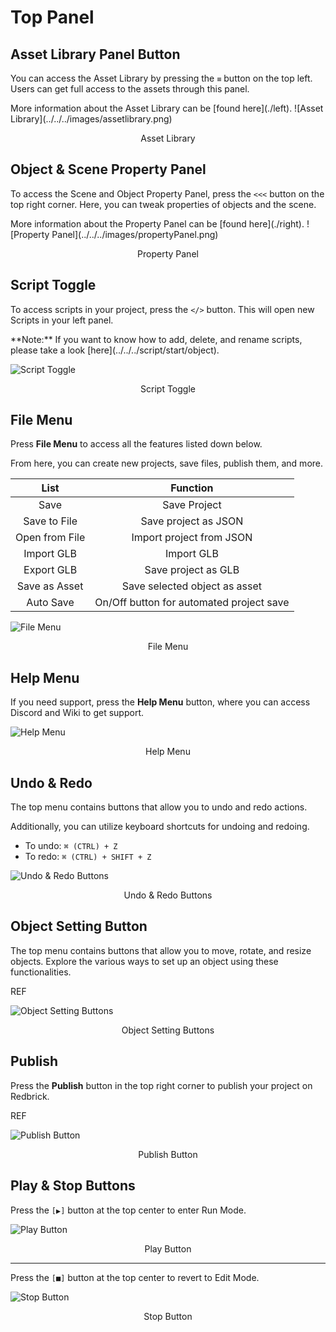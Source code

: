 
# Top Panel

## Asset Library Panel Button

You can access the Asset Library by pressing the `≡` button on the top left. Users can get full access to the assets through this panel.

<Callout>
  More information about the Asset Library can be [found here](./left).
</Callout>
![Asset Library](../../../images/assetlibrary.png)

<p align="center">Asset Library</p>

## Object & Scene Property Panel

To access the Scene and Object Property Panel, press the `<<<` button on the top right corner. Here, you can tweak properties of objects and the scene.

<Callout>
  More information about the Property Panel can be [found here](./right).
</Callout>
![Property Panel](../../../images/propertyPanel.png)

<p align="center">Property Panel</p>

## Script Toggle

To access scripts in your project, press the `</>` button. This will open new Scripts in your left panel.

<Callout type="info" emoji="ℹ️">
  **Note:** If you want to know how to add, delete, and rename scripts, please
  take a look [here](../../../script/start/object).
</Callout>

![Script Toggle](../../../images/scriptToggle.png)

<p align="center">Script Toggle</p>

## File Menu

Press **File Menu** to access all the features listed down below.

From here, you can create new projects, save files, publish them, and more.

|    **List**    |               **Function**               |
| :------------: | :--------------------------------------: |
|      Save      |               Save Project               |
|  Save to File  |           Save project as JSON           |
| Open from File |         Import project from JSON         |
|   Import GLB   |                Import GLB                |
|   Export GLB   |           Save project as GLB            |
| Save as Asset  |      Save selected object as asset       |
|   Auto Save    | On/Off button for automated project save |

![File Menu](../../../images/filemenu.png)

<center>File Menu</center>

## Help Menu

If you need support, press the **Help Menu** button, where you can access Discord and Wiki to get support.

![Help Menu](../../../images/helpmenu.png)

<center>Help Menu</center>

## Undo & Redo

The top menu contains buttons that allow you to undo and redo actions.

<Callout>
Additionally, you can utilize keyboard shortcuts for undoing and redoing.

- To undo: `⌘ (CTRL) + Z`
- To redo: `⌘ (CTRL) + SHIFT + Z`

</Callout>

![Undo & Redo Buttons](../../../images/undo-redo.png)

<center>Undo & Redo Buttons</center>

## Object Setting Button

The top menu contains buttons that allow you to move, rotate, and resize objects. Explore the various ways to set up an object using these functionalities.

<Callout>REF</Callout>

![Object Setting Buttons](../../../images/objectsetting.png)

<center>Object Setting Buttons</center>

## Publish

Press the **Publish** button in the top right corner to publish your project on Redbrick.

<Callout>REF</Callout>

![Publish Button](../../../images/publish.png)

<center>Publish Button</center>

## Play & Stop Buttons

Press the `[▶️]` button at the top center to enter Run Mode.

![Play Button](../../../images/play.png)

<center>Play Button</center>

---

Press the `[■]` button at the top center to revert to Edit Mode.

![Stop Button](../../../images/stop.png)

<center>Stop Button</center>
